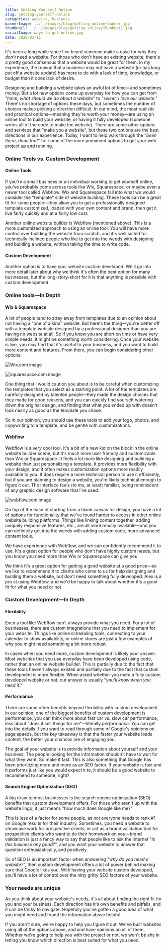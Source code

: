 ```yaml
---
title: Getting Yourself Online
slug: getting-yourself-online
categories: website, business
bannerImage: ../../images/blog/getting_online/banner.jpg
thumbnail: ../../images/blog/getting_online/thumbnail.jpg
socialImage: ways-to-get-online.jpg
date: 2020-03-11
---
```


It's been a long while since I've heard someone make a case for why they *don't* need a website. For those who don't have an existing website, there's a pretty good consensus  that a website would be great for them. In my experience, the reason that a business may not have a website (or has long put off a website update) has more to do with a lack of time, knowledge, or budget than it does lack of desire. 

Designing and building a website takes an awful lot of time—and sometimes money. But a lot new options come up everyday for how you can get from "*hmm, what should we do about a website*" to "*sweet, I love our website.*" There's no shortage of options these days, but sometimes the number of choices makes picking a direction difficult. In our mind, the most realistic and practical options—meaning they're worth your money—are using an online tool to build your website, or having it fully developed (someone writes all of the code to make the website). There are some other options and services that "make you a website", but these two options are the best directions in our experience. Today, I want to help walk through the "*been there, done that*" for some of the more prominent options to get your web project up and running.

### Online Tools vs. Custom Development

#### Online Tools

If you're a small business or an individual working to get yourself online, you've probably come across tools like Wix, Squarespace, or maybe even a newer tool called Webflow. Wix and Squarespace fall into what we would consider the "template" side of website building. These tools can be a great fit for some people—they allow you to get a professionally designed template customized, loaded with your own content and brand, then get it live fairly quickly and at a fairly low cost. 

Another online website builder is Webflow (mentioned above). This is a more customized approach to using an online tool. You will have more control over building the website from scratch, and it's well suited for technically inclined people who like to get into the weeds with designing and building a website, without taking the time to write code.

#### Custom Development

Another option is to have your website custom developed. We'll go into more detail later about why we think it's often the best option for many businesses, but the long-story-short for it is that anything is possible with custom development.

### Online tools—In Depth

#### Wix & Squarespace


A lot of people tend to stray away from templates due to an opinion about not having a "one of a kind" website. But here's the thing—you're better off with a template website designed by a professional designer than you are having no website at all. So if you know you are short on time or have very simple needs, it might be something worth considering. Once your website is live, you may find that it's useful to your business, and you want to build more content and features. From there, you can begin considering other options. 

![Wix.com image](../../images/blog/getting_online/wix.jpg)

![squarespace.com image](../../images/blog/getting_online/squarespace.jpg)

One thing that I would caution you about is to be careful when customizing the templates that you select as a starting point. A lot of the templates are carefully designed by talented people—they made the design choices that they made for good reasons, and you can quickly find yourself watering down the original design, and finding that what you ended up with doesn't look nearly as good as the template you chose.

So in our opinion, you should use these tools to add your logo, photos, and copywriting to a template, and be gentle with customizations.

#### Webflow

Webflow is a *very* cool tool. It's a bit of a new kid on the block in the online website builder scene, but it's much more user friendly and customizable than Wix or Squarespace. It feels a lot more like designing and building a website than just personalizing a template. It provides more flexibility with your design, and it often makes customization options more readily available to you. It does require a more technical person to use it efficiently, but if you are planning to design a website, you're likely technical enough to figure it out. The interface feels (to me, at least) familiar, being  reminiscent of any graphic design software that I've used. 

![webflow.com image](../../images/blog/getting_online/webflow.jpg)

On top of the ease of starting from a blank canvas for design, you have a lot of options for functionality that we've found harder to access in other online website building platforms. Things like linking content together, adding uniquely responsive features, etc., are all more readily available—and you can definitely get into the weeds with adding custom code, more advanced content tools.

We have experience with Webflow, and we can confidently recommend it to use. It's a great option for people who don't have highly custom needs, but you know you need more than Wix or Squarespace can give you.

We think it's a great option for getting a good website at a good price—so we like to recommend it to clients who come to us for help designing and building them a website, but don't need something fully developed. Alex is a pro at using Webflow, and we'd be happy to talk about whether it's a good fit for what you need or not.

### Custom Development—In Depth

#### Flexibility

Even a tool like Webflow can't always provide what you need. For a lot of businesses, there are custom integrations that you need to implement for your website. Things like online scheduling tools, connecting to your calendar to show availability, or online stores are just a few examples of why you might need something a bit more robust.

In cases when you need more, custom development is likely your answer. Most websites that you use everyday have been developed using code, rather than an online website builder. This is partially due to the fact that these tools haven't always existed and partially due to the fact that custom development is more flexible. When asked whether you need a fully custom developed website or not, our answer is usually "*you'll know when you need it."*

#### Performance

There are some other benefits beyond flexibility with custom development. In our opinion, one of the biggest benefits of custom development is performance; you can think more about fast car vs. slow car performance, less about "does it sell things for me"—literally *performance*. You can get into the details if you want to read through some of Google's opinions on page speeds, but the key takeaway is that the faster your website loads content, the better your chances are of engaging you. 

The goal of your website is to provide information about yourself and your business. The people looking for the information shouldn't have to wait for what they want. So make it fast. This is also something that Google has been prioritizing more and more as an SEO factor. If your website is fast and it performs just like you would expect it to, it should be a good website to recommend to someone, right?

#### Search Engine Optimization (SEO)

A big draw to most businesses is the search engine optimization (SEO) benefits that custom development offers. For those who aren't up with the website lingo, it just means "how much does Google like me?" 

This is less of a factor for some people, as not everyone needs to rank #1 on Google results for their industry. Sometimes, you need a website to showcase work for prospective clients, or act as a brand validation tool  for prospective clients who want to do their homework on you—brand validation is just a fancy way to say that people like to ask the internet "*is this business any good?*", and you want your website to answer that question enthusiastically, and positively.

So of SEO is an important factor when answering "*why do you need a website?",* then custom development offers a lot of power behind making sure that Google likes you. With having your website custom developed, you'll have a lot of control over the nitty gritty SEO factors of your website.

### Your needs are unique

As you think about your website's needs, it's all about finding the right fit for you and your business. Each direction has it's own benefits and pitfalls, and it can be tricky to navigate. Hopefully you've gotten a good idea of what you might need and found the information above helpful. 

If you aren't sure, we're happy to help you figure it out. We've built websites using all of the options above, and and have opinions on all of them. Whether we're going to help you with the project or not, we won't be shy in letting you know which direction is best suited for what you need.